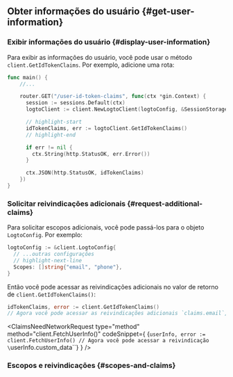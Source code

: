

## Obter informações do usuário \{#get-user-information}

### Exibir informações do usuário \{#display-user-information}

Para exibir as informações do usuário, você pode usar o método `client.GetIdTokenClaims`. Por exemplo, adicione uma rota:

```go title="main.go"
func main() {
    //...

    router.GET("/user-id-token-claims", func(ctx *gin.Context) {
      session := sessions.Default(ctx)
      logtoClient := client.NewLogtoClient(logtoConfig, &SessionStorage{session: session})

      // highlight-start
      idTokenClaims, err := logtoClient.GetIdTokenClaims()
      // highlight-end

      if err != nil {
        ctx.String(http.StatusOK, err.Error())
      }

      ctx.JSON(http.StatusOK, idTokenClaims)
    })
}
```

### Solicitar reivindicações adicionais \{#request-additional-claims}

<FindUserInfoMissing method="client.GetIdTokenClaims()" />

<ScopesAndClaimsIntroduction />

Para solicitar escopos adicionais, você pode passá-los para o objeto `LogtoConfig`. Por exemplo:

```go title="main.go"
logtoConfig := &client.LogtoConfig{
  // ...outras configurações
  // highlight-next-line
  Scopes: []string{"email", "phone"},
}
```

Então você pode acessar as reivindicações adicionais no valor de retorno de `client.GetIdTokenClaims()`:

```go
idTokenClaims, error := client.GetIdTokenClaims()
// Agora você pode acessar as reivindicações adicionais `claims.email`, `claims.phone`, etc.
```

<ClaimsNeedNetworkRequest
  type="method"
  method="client.FetchUserInfo()"
  codeSnippet={
    <CodeBlock language="go">{`userInfo, error := client.FetchUserInfo()
// Agora você pode acessar a reivindicação \`userInfo.custom_data\``}</CodeBlock>
  }
/>

### Escopos e reivindicações \{#scopes-and-claims}

<ScopesAndClaims />
